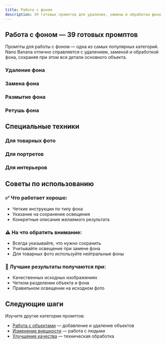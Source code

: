 ```yaml
---
title: Работа с фоном
description: 39 готовых промптов для удаления, замены и обработки фона изображений
---
```



## Работа с фоном — 39 готовых промптов

Промпты для работы с фоном — одна из самых популярных категорий. Nano Banana отлично справляется с удалением, заменой и обработкой фона, сохраняя при этом все детали основного объекта.

### Удаление фона

<PromptCard 
  prompt="Убери фон с фотографии, оставив только человека в центре кадра"
  category="Удаление фона"
  description="Полное удаление фона с сохранением фигуры"
/>

<PromptCard 
  prompt="Удали весь фон, оставив только объект на прозрачном фоне"
  category="Удаление фона"
  description="Создание изображения с прозрачным фоном"
/>

<PromptCard 
  prompt="Убери задний план, сохранив все детали фигуры и одежды"
  category="Удаление фона"
  description="Точное удаление с сохранением деталей"
/>

<PromptCard 
  prompt="Удали фон, оставив только товар в центре изображения"
  category="Удаление фона"
  description="Удаление фона для товарных фото"
/>

<PromptCard 
  prompt="Убери все лишнее с фона, оставив только главный объект"
  category="Удаление фона"
  description="Очистка фона от отвлекающих элементов"
/>

### Замена фона

<PromptCard 
  prompt="Замени фон на белый студийный, сохранив освещение и тени"
  category="Замена фона"
  description="Классический белый фон для товарных фото"
/>

<PromptCard 
  prompt="Поменяй фон на современную студию с мягким освещением"
  category="Замена фона"
  description="Профессиональный студийный фон"
/>

<PromptCard 
  prompt="Замени фон на природный пейзаж с горным ландшафтом"
  category="Замена фона"
  description="Природный фон для портретов"
/>

<PromptCard 
  prompt="Поменяй фон на городской пейзаж с небоскребами"
  category="Замена фона"
  description="Урбанистический фон"
/>

<PromptCard 
  prompt="Замени фон на офисный интерьер с современным дизайном"
  category="Замена фона"
  description="Деловой интерьер для портретов"
/>

<PromptCard 
  prompt="Поменяй фон на пляж с пальмами и голубым небом"
  category="Замена фона"
  description="Курортный фон"
/>

<PromptCard 
  prompt="Замени фон на зимний лес с заснеженными деревьями"
  category="Замена фона"
  description="Зимний пейзаж"
/>

<PromptCard 
  prompt="Поменяй фон на закат с оранжевым небом"
  category="Замена фона"
  description="Романтический закатный фон"
/>

<PromptCard 
  prompt="Замени фон на абстрактный градиент от синего к фиолетовому"
  category="Замена фона"
  description="Современный абстрактный фон"
/>

<PromptCard 
  prompt="Поменяй фон на кирпичную стену в индустриальном стиле"
  category="Замена фона"
  description="Индустриальный стиль"
/>

### Размытие фона

<PromptCard 
  prompt="Размый фон, оставив объект в фокусе"
  category="Размытие фона"
  description="Классическое размытие фона"
/>

<PromptCard 
  prompt="Создай эффект боке на фоне, сохранив четкость основного объекта"
  category="Размытие фона"
  description="Эффект боке для портретов"
/>

<PromptCard 
  prompt="Размый задний план, создав глубину резкости"
  category="Размытие фона"
  description="Увеличение глубины резкости"
/>

<PromptCard 
  prompt="Сделай фон размытым, оставив только силуэт четким"
  category="Размытие фона"
  description="Размытие с сохранением силуэта"
/>

<PromptCard 
  prompt="Размый все элементы фона, кроме главного объекта"
  category="Размытие фона"
  description="Селективное размытие"
/>

### Ретушь фона

<PromptCard 
  prompt="Убери лишние объекты с фона, оставив только нужные элементы"
  category="Ретушь фона"
  description="Очистка фона от ненужных объектов"
/>

<PromptCard 
  prompt="Исправь освещение фона, сделав его более равномерным"
  category="Ретушь фона"
  description="Коррекция освещения фона"
/>

<PromptCard 
  prompt="Убери мусор и лишние детали с фона"
  category="Ретушь фона"
  description="Очистка от мусора и лишних деталей"
/>

<PromptCard 
  prompt="Выровняй цвет фона, убрав цветовые пятна"
  category="Ретушь фона"
  description="Цветовая коррекция фона"
/>

<PromptCard 
  prompt="Сделай фон более чистым и аккуратным"
  category="Ретушь фона"
  description="Общая очистка и улучшение фона"
/>

## Специальные техники

### Для товарных фото

<PromptCard 
  prompt="Создай чистый белый фон для товарного фото, убрав все тени и отражения"
  category="Товарные фото"
  description="Идеальный фон для маркетплейсов"
/>

<PromptCard 
  prompt="Замени фон на нейтральный серый для профессионального товарного фото"
  category="Товарные фото"
  description="Нейтральный фон для каталогов"
/>

<PromptCard 
  prompt="Создай фон с градиентом от белого к светло-серому"
  category="Товарные фото"
  description="Современный градиентный фон"
/>

### Для портретов

<PromptCard 
  prompt="Замени фон на мягкий пастельный градиент"
  category="Портреты"
  description="Нежный фон для портретов"
/>

<PromptCard 
  prompt="Создай фон с размытыми цветными пятнами"
  category="Портреты"
  description="Художественный размытый фон"
/>

<PromptCard 
  prompt="Замени фон на студию с профессиональным освещением"
  category="Портреты"
  description="Профессиональный студийный портрет"
/>

### Для интерьеров

<PromptCard 
  prompt="Убери лишние предметы с фона интерьера"
  category="Интерьеры"
  description="Очистка интерьера от лишних предметов"
/>

<PromptCard 
  prompt="Замени фон интерьера на более стильный вариант"
  category="Интерьеры"
  description="Стилизация интерьера"
/>

<PromptCard 
  prompt="Размый задний план интерьера, оставив передний план четким"
  category="Интерьеры"
  description="Создание глубины в интерьере"
/>

## Советы по использованию

### ✅ Что работает хорошо:
- Четкие инструкции по типу фона
- Указание на сохранение освещения
- Конкретные описания желаемого результата

### ⚠️ На что обратить внимание:
- Всегда указывайте, что нужно сохранить
- Учитывайте освещение при замене фона
- Для товарных фото используйте нейтральные фоны

### 🎯 Лучшие результаты получаются при:
- Качественных исходных изображениях
- Четком разделении объекта и фона
- Правильном освещении на исходном фото

## Следующие шаги

Изучите другие категории промптов:
- [Работа с объектами](/prompts/objects/) — добавление и удаление объектов
- [Изменение внешности](/prompts/appearance/) — работа с людьми
- [Улучшение качества](/prompts/quality/) — техническая обработка
